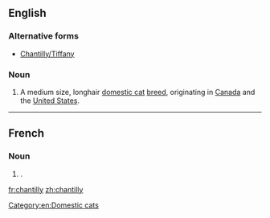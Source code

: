 ==English==

===Alternative forms===
* [[Chantilly/Tiffany]] {{qualifier|Canada}}

===Noun===
{{en-noun|?}}
{{wikipedia|Chantilly-Tiffany (cat)}}

# A medium size, longhair [[domestic cat]] [[breed]], originating in [[Canada]] and the [[United States]].

[[Category:en:Domestic cats]]
----

==French==

===Noun===
{{fr-noun|f}}

# {{l|en|chantilly cream}}.

[[fr:chantilly]]
[[zh:chantilly]]